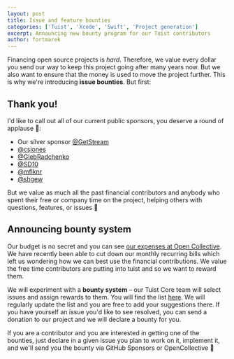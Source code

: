 ```yaml
---
layout: post
title: Issue and feature bounties
categories: ['Tuist', 'Xcode', 'Swift', 'Project generation']
excerpt: Announcing new bounty program for our Tuist contributors
author: fortmarek
---
```


Financing open source projects is _hard_. Therefore, we value every dollar you send our way to keep this project going after many years now. But we also want to ensure that the money is used to move the project further. This is why we're introducing **issue bounties**. But first:

## Thank you!

I'd like to call out all of our current public sponsors, you deserve a round of applause 👏:
- Our silver sponsor [@GetStream](https://github.com/GetStream)
- [@csjones](https://github.com/csjones)
- [@GlebRadchenko](https://github.com/GlebRadchenko)
- [@SD10](https://github.com/SD10)
- [@mflknr](https://github.com/mflknr)
- [@shgew](https://github.com/shgew)

But we value as much all the past financial contributors and anybody who spent their free or company time on the project, helping others with questions, features, or issues 💜

## Announcing bounty system

Our budget is no secret and you can see [our expenses at Open Collective](https://opencollective.com/tuistapp#category-BUDGET). We have recently been able to cut down our monthly recurring bills which left us wondering how we can best use the financial contributions. We value the free time contributors are putting into tuist and so we want to reward them. 

We will experiment with a **bounty system** – our Tuist Core team will select issues and assign rewards to them. You will find the list [here](https://github.com/tuist/tuist/discussions/4982). We will regularly update the list and you are free to add your suggestions there. If you have yourself an issue you'd like to see resolved, you can send a donation to our project and we will declare a bounty for you.

If you are a contributor and you are interested in getting one of the bounties, just declare in a given issue you plan to work on it, implement it, and we'll send you the bounty via GitHub Sponsors or OpenCollective 🎉